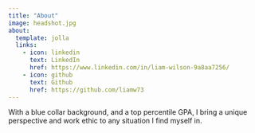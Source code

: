 ```yaml
---
title: "About"
image: headshot.jpg
about:
  template: jolla
  links:
    - icon: linkedin
      text: LinkedIn
      href: https://www.linkedin.com/in/liam-wilson-9a8aa7256/
    - icon: github
      text: Github
      href: https://github.com/liamw73
---
```


With a blue collar background, and a top percentile GPA, I bring a unique perspective and work ethic to any situation I find myself in.

